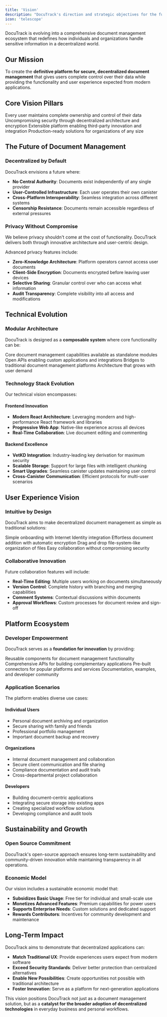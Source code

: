 ```yaml
---
title: 'Vision'
description: "DocuTrack's direction and strategic objectives for the future"
icon: 'telescope'
---
```


DocuTrack is evolving into a comprehensive document management ecosystem that redefines how individuals and organizations handle sensitive information in a decentralized world.

## Our Mission

To create the **definitive platform for secure, decentralized document management** that gives users complete control over their data while providing the functionality and user experience expected from modern applications.

## Core Vision Pillars

<CardGroup cols={2}>
  <Card title="User Sovereignty" icon="crown">
    Every user maintains complete ownership and control of their data
  </Card>
  <Card title="Security Excellence" icon="shield">
    Uncompromising security through decentralized architecture and encryption
  </Card>
  <Card title="Developer Ecosystem" icon="code">
    Extensible platform enabling third-party innovation and integration
  </Card>
  <Card title="Enterprise Scale" icon="building">
    Production-ready solutions for organizations of any size
  </Card>
</CardGroup>

## The Future of Document Management

### Decentralized by Default

DocuTrack envisions a future where:

- **No Central Authority**: Documents exist independently of any single provider
- **User-Controlled Infrastructure**: Each user operates their own canister
- **Cross-Platform Interoperability**: Seamless integration across different systems
- **Censorship Resistance**: Documents remain accessible regardless of external pressures

### Privacy Without Compromise

<Info>
We believe privacy shouldn't come at the cost of functionality. DocuTrack delivers both through innovative architecture and user-centric design.
</Info>

Advanced privacy features include:

- **Zero-Knowledge Architecture**: Platform operators cannot access user documents
- **Client-Side Encryption**: Documents encrypted before leaving user devices
- **Selective Sharing**: Granular control over who can access what information
- **Audit Transparency**: Complete visibility into all access and modifications

## Technical Evolution

### Modular Architecture

DocuTrack is designed as a **composable system** where core functionality can be:

<AccordionGroup>
  <Accordion title="Reused Across Projects">
    Core document management capabilities available as standalone modules
  </Accordion>
  <Accordion title="Extended by Developers">
    Open APIs enabling custom applications and integrations
  </Accordion>
  <Accordion title="Integrated with Existing Systems">
    Bridges to traditional document management platforms
  </Accordion>
  <Accordion title="Deployed at Scale">
    Architecture that grows with user demand
  </Accordion>
</AccordionGroup>

### Technology Stack Evolution

Our technical vision encompasses:

#### Frontend Innovation
- **Modern React Architecture**: Leveraging mondern and high-performance React framework and libraries
- **Progressive Web App**: Native-like experience across all devices
- **Real-Time Collaboration**: Live document editing and commenting

#### Backend Excellence
- **VetKD Integration**: Industry-leading key derivation for maximum security
- **Scalable Storage**: Support for large files with intelligent chunking
- **Smart Upgrades**: Seamless canister updates maintaining user control
- **Cross-Canister Communication**: Efficient protocols for multi-user scenarios

## User Experience Vision

### Intuitive by Design

DocuTrack aims to make decentralized document management as simple as traditional solutions:

<Steps>
  <Step title="One-Click Registration">
    Simple onboarding with Internet Identity integration
  </Step>
  <Step title="Drag-and-Drop Upload">
    Effortless document addition with automatic encryption
  </Step>
  <Step title="Smart Organization">
    Drag and drop file-system-like organization of files
  </Step>
  <Step title="Seamless Sharing">
    Easy collaboration without compromising security
  </Step>
</Steps>

### Collaborative Innovation

Future collaboration features will include:

- **Real-Time Editing**: Multiple users working on documents simultaneously
- **Version Control**: Complete history with branching and merging capabilities
- **Comment Systems**: Contextual discussions within documents
- **Approval Workflows**: Custom processes for document review and sign-off

## Platform Ecosystem

### Developer Empowerment

DocuTrack serves as a **foundation for innovation** by providing:

<CardGroup cols={2}>
  <Card title="Core Libraries" icon="package">
    Reusable components for document management functionality
  </Card>
  <Card title="API Ecosystem" icon="plug">
    Comprehensive APIs for building complementary applications
  </Card>
  <Card title="Integration Tools" icon="link">
    Pre-built connectors for popular platforms and services
  </Card>
  <Card title="Community Support" icon="users">
    Documentation, examples, and developer community
  </Card>
</CardGroup>

### Application Scenarios

The platform enables diverse use cases:

#### Individual Users
- Personal document archiving and organization
- Secure sharing with family and friends
- Professional portfolio management
- Important document backup and recovery

#### Organizations
- Internal document management and collaboration
- Secure client communication and file sharing
- Compliance documentation and audit trails
- Cross-departmental project collaboration

#### Developers
- Building document-centric applications
- Integrating secure storage into existing apps
- Creating specialized workflow solutions
- Developing compliance and audit tools

## Sustainability and Growth

### Open Source Commitment

<Tip>
DocuTrack's open-source approach ensures long-term sustainability and community-driven innovation while maintaining transparency in all operations.
</Tip>

### Economic Model

Our vision includes a sustainable economic model that:

- **Subsidizes Basic Usage**: Free tier for individual and small-scale use
- **Monetizes Advanced Features**: Premium capabilities for power users
- **Supports Enterprise Needs**: Custom solutions and dedicated support
- **Rewards Contributors**: Incentives for community development and maintenance

## Long-Term Impact

DocuTrack aims to demonstrate that decentralized applications can:

- **Match Traditional UX**: Provide experiences users expect from modern software
- **Exceed Security Standards**: Deliver better protection than centralized alternatives
- **Enable New Possibilities**: Create opportunities not possible with traditional architecture
- **Foster Innovation**: Serve as a platform for next-generation applications

This vision positions DocuTrack not just as a document management solution, but as a **catalyst for the broader adoption of decentralized technologies** in everyday business and personal workflows.
